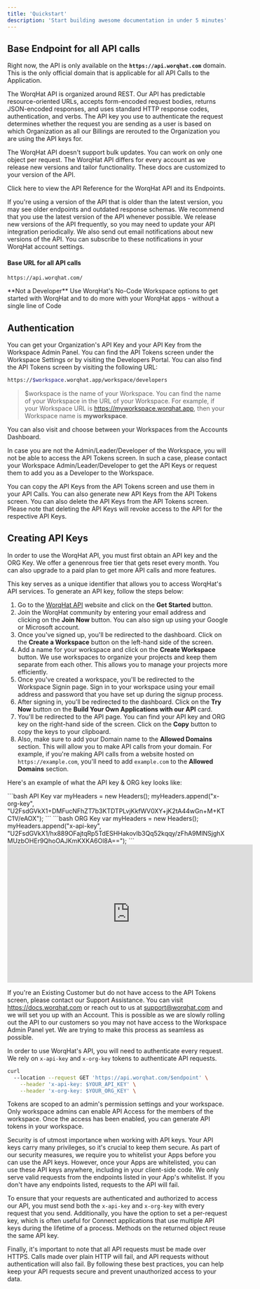 ```yaml
---
title: 'Quickstart'
description: 'Start building awesome documentation in under 5 minutes'
---
```


## Base Endpoint for all API calls

Right now, the API is only available on the **`https://api.worqhat.com`** domain. This is the only
official domain that is applicable for all API Calls to the Application.

The WorqHat API is organized around REST. Our API has predictable resource-oriented URLs, accepts form-encoded request bodies, returns JSON-encoded responses, and uses standard HTTP response codes, authentication, and verbs. The API key you use to authenticate the request determines whether the request you are sending as a user is based on which Organization as all our Billings are rerouted to the Organization you are using the API keys for.

The WorqHat API doesn't support bulk updates. You can work on only one object per request. The
WorqHat API differs for every account as we release new versions and tailor functionality. These docs are customized to your version of the API.

<Card title="API Reference" icon="link" href="/api-reference">
  Click here to view the API Reference for the WorqHat API and its Endpoints.
</Card>


If you're using a version of the API that is older than the latest version, you may see older endpoints and outdated response schemas. We recommend that you use the latest version of the API whenever possible. We release new versions of the API frequently, so you may need to update your API integration periodically. We also send out email notifications about new versions of the API. You can subscribe to these notifications in your WorqHat account settings.

#### Base URL for all API calls
````bash URL Endpoint
https://api.worqhat.com/
````
<Card title="No Code Applications" icon="link" href="https://worqhat.com">
  **Not a Developer** Use WorqHat's No-Code Workspace options to get started
  with
  WorqHat and to do more with
  your WorqHat apps - without a single line of Code
</Card>

## Authentication

You can get your Organization's API Key and your API Key from the Workspace Admin Panel. You can
find the API Tokens screen under the Workspace Settings or by visiting the Developers Portal. You
can also find the API Tokens screen
by visiting the following URL:

````bash Organization Dashboard
https://$workspace.worqhat.app/workspace/developers
````

> $workspace is the name of your Workspace. You can find the name of your Workspace in the URL of your Workspace. For example, if your Workspace URL is https://myworkspace.worqhat.app, then your Workspace name is **myworkspace**.

<Card title="Visit Dashboard" icon="link" href="https://app.worqhat.com">
  You can also visit and choose between your Workspaces from the Accounts Dashboard.
</Card>

In case you are not the Admin/Leader/Developer of the Workspace, you will not be able to access
the API
Tokens screen. In such a case, please contact your Workspace Admin/Leader/Developer to get the
API Keys or request them to add you as a Developer to the Workspace.

You can copy the API Keys from the API Tokens screen and use them in your API Calls. You can also
generate new API Keys from the API Tokens screen. You can also delete the API Keys from the API
Tokens screen. Please note that deleting the API Keys will revoke access to the API for the
respective API Keys.

## Creating API Keys

In order to use the WorqHat API, you must first obtain an API key and the ORG Key. We offer a
genenrous free tier that gets reset every month. You can also upgrade to a paid plan to get more
API calls and more features.

This key serves
as a unique identifier that allows you to access WorqHat's API services. To generate an API key, follow the steps below:

1. Go to the [WorqHat API](https://worqhat.com) website and click on the **Get Started** button.
2. Join the WorqHat community by entering your email address and clicking on the **Join Now**
button. You can also sign up using your Google or Microsoft account.
3. Once you've signed up, you'll be redirected to the dashboard. Click on the **Create a
Workspace** button on the left-hand side of the screen.
4. Add a name for your workspace and click on the **Create Workspace** button. We use workspaces
to organize your projects and keep them separate from each other. This allows you to manage your projects more efficiently.
5. Once you've created a workspace, you'll be redirected to the Workspace Signin page. Sign in to
your workspace using your email address and password that you have set up during the signup process.
6. After signing in, you'll be redirected to the dashboard. Click on the **Try Now** button on
the **Build Your Own Applications with our API** card.
7. You'll be redirected to the API page. You can find your API key and ORG key on the right-hand
side of the screen. Click on the **Copy** button to copy the keys to your clipboard.
8. Also, make sure to add your Domain name to the **Allowed Domains** section. This will allow
you to make API calls from your domain. For example, if you're making API calls from a website
hosted on `https://example.com`, you'll need to add `example.com` to the **Allowed Domains** section.

Here's an example of what the API key & ORG key looks like:


<Tabs>
  <Tab title="ORG Key">
    ```bash API Key
    var myHeaders = new Headers();
    myHeaders.append("x-org-key",
    "U2FsdGVkX1+DMFucNFhZT7b3KTDTPLvjKkfWV0XY+jK2tA44wGn+M+KTC1V/eAOX");
    ```
  </Tab>
  <Tab title="API Key">
    ```bash ORG Key
    var myHeaders = new Headers();
    myHeaders.append("x-api-key",
    "U2FsdGVkX1/hx889OFajtqRp5TdESHHakovIb3Qq52kqqy/zFhA9MlNSjghXMUzbOHEr9QhoOAJKmKXKA6Ol8A==");
    ```
  </Tab>
</Tabs>

<iframe
  width="560"
  height="315"
  src="https://www.tella.tv/video/clizvoigw00k30fi4gq6i1bn9/embed?
b=0&title=1&a=1&loop=1&autoPlay=true&t=0&muted=1"
  title="YouTube video player"
  frameborder="0"
  allow="accelerometer; autoplay; clipboard-write; encrypted-media; gyroscope; picture-in-picture"
  allowfullscreen
></iframe>

If you're an Existing Customer but do not have access to the API Tokens screen, please contact
our Support Assistance. You can visit https://docs.worqhat.com or reach out to us at
support@worqhat.com and we will set you up with an Account. This is possible as we are slowly
rolling out the API to our customers so
you may not have access to the Workspace Admin Panel yet. We are trying to make this process as
seamless as possible.

In order to use WorqHat's API, you will need to authenticate every request. We rely on
``x-api-key`` and ``x-org-key`` tokens to authenticate API requests.

````bash
curl
  --location --request GET 'https://api.worqhat.com/$endpoint' \
    --header 'x-api-key: $YOUR_API_KEY' \
    --header 'x-org-key: $YOUR_ORG_KEY' \
````

Tokens are scoped to an admin's permission settings and your workspace. Only workspace admins
can enable API Access for the members of the workspace. Once the access has been enabled, you can
generate API tokens in your workspace.

Security is of utmost importance when working with API keys. Your API keys carry many privileges,
so it's crucial to keep them secure. As part of our security measures, we require you to
whitelist your Apps before you can use the API keys. However, once your Apps are whitelisted,
you can use these API keys anywhere, including in your client-side code. We only serve valid
requests from the endpoints listed in your App's whitelist. If you don't have any endpoints
listed, requests to the API will fail.

To ensure that your requests are authenticated and authorized to access our API, you must send both the ``x-api-key`` and ``x-org-key`` with every request that you send. Additionally, you have the option to set a per-request key, which is often useful for Connect applications that use multiple API keys during the lifetime of a process. Methods on the returned object reuse the same API key.

Finally, it's important to note that all API requests must be made over HTTPS. Calls made over plain HTTP will fail, and API requests without authentication will also fail. By following these best practices, you can help keep your API requests secure and prevent unauthorized access to your data.
